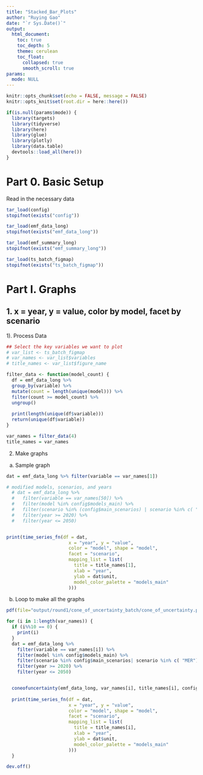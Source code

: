 ```yaml
---
title: "Stacked_Bar_Plots"
author: "Ruying Gao"
date: "`r Sys.Date()`"
output: 
  html_document:
    toc: true
    toc_depth: 5
    theme: cerulean
    toc_float: 
      collapsed: true
      smooth_scroll: true
params:
  mode: NULL
---
```


```r
knitr::opts_chunk$set(echo = FALSE, message = FALSE)
knitr::opts_knit$set(root.dir = here::here())
```

```r
if(is.null(params$mode)) {
  library(targets)
  library(tidyverse)
  library(here)
  library(glue)
  library(plotly)
  library(data.table)
  devtools::load_all(here())
}
```

# Part 0. Basic Setup 

Read in the necessary data

```r
tar_load(config)
stopifnot(exists("config"))

tar_load(emf_data_long)
stopifnot(exists("emf_data_long"))

tar_load(emf_summary_long)
stopifnot(exists("emf_summary_long"))

tar_load(ts_batch_figmap)
stopifnot(exists("ts_batch_figmap"))
```

# Part I. Graphs

##  1. x = year, y = value, color by model, facet by scenario

1). Process Data 

```r
## Select the key variables we want to plot 
# var_list <- ts_batch_figmap
# var_names <- var_list$variables
# title_names <- var_list$figure_name

filter_data <- function(model_count) {
  df = emf_data_long %>%
  group_by(variable) %>%
  mutate(count = length(unique(model))) %>% 
  filter(count >= model_count) %>% 
  ungroup()
  
  print(length(unique(df$variable)))
  return(unique(df$variable))
}

var_names = filter_data(4)
title_names = var_names
```

2) Make graphs 

a) Sample graph 

```r
dat = emf_data_long %>% filter(variable == var_names[1])

# modified models, scenarios, and years
  # dat = emf_data_long %>% 
  #   filter(variable == var_names[50]) %>% 
  #   filter(model %in% config$models_main) %>%
  #   filter(scenario %in% (config$main_scenarios) | scenario %in% c( "MER")) %>%
  #   filter(year >= 2020) %>%
  #   filter(year <= 2050) 


print(time_series_fn(df = dat, 
                       x = "year", y = "value", 
                       color = "model", shape = "model", 
                       facet = "scenario", 
                       mapping_list = list(
                         title = title_names[1],
                         xlab = "year",
                         ylab = dat$unit,
                         model_color_palette = "models_main"
                       ))) 
```

b) Loop to make all the graphs

```r

pdf(file="output/round1/cone_of_uncertainty_batch/cone_of_uncertainty.pdf", width = 12, height = 6)

for (i in 1:length(var_names)) {
  if (i%%10 == 0) {
    print(i)
  }
  dat = emf_data_long %>% 
    filter(variable == var_names[i]) %>% 
    filter(model %in% config$models_main) %>%
    filter(scenario %in% config$main_scenarios| scenario %in% c( "MER")) %>%
    filter(year >= 2020) %>%
    filter(year <= 2050)    


  coneofuncertainty(emf_data_long, var_names[i], title_names[i], config$main_scenarios, config$models)
  
  print(time_series_fn(df = dat, 
                       x = "year", y = "value", 
                       color = "model", shape = "model", 
                       facet = "scenario", 
                       mapping_list = list(
                         title = title_names[i],
                         xlab = "year",
                         ylab = dat$unit,
                         model_color_palette = "models_main"
                       )))
  }

dev.off()

```
